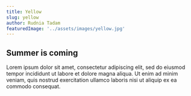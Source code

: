 ```yaml
---
title: Yellow
slug: yellow
author: Rudnia Tadam 
featuredImage: '../assets/images/yellow.jpg'
---
```

## Summer is coming
Lorem ipsum dolor sit amet, consectetur adipiscing elit, sed do eiusmod tempor incididunt ut labore et dolore magna aliqua. Ut enim ad minim veniam, quis nostrud exercitation ullamco laboris nisi ut aliquip ex ea commodo consequat.
